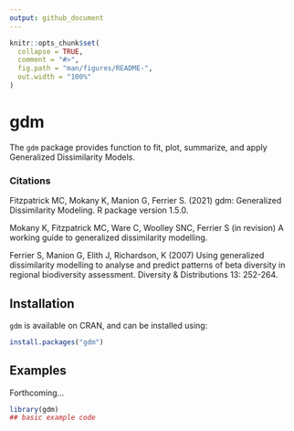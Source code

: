 ```yaml
---
output: github_document
---
```


<!-- README.md is generated from README.Rmd. Please edit that file -->

```r
knitr::opts_chunk$set(
  collapse = TRUE,
  comment = "#>",
  fig.path = "man/figures/README-",
  out.width = "100%"
)
```

# gdm

<!-- badges: start -->
<!-- badges: end -->

The `gdm` package provides function to fit, plot, summarize, and apply Generalized Dissimilarity Models.

### Citations

Fitzpatrick MC, Mokany K, Manion G, Ferrier S. (2021) gdm: Generalized Dissimilarity Modeling. R package version 1.5.0.

Mokany K, Fitzpatrick MC, Ware C, Woolley SNC, Ferrier S (in revision) A working guide to generalized dissimilarity modelling.

Ferrier S, Manion G, Elith J, Richardson, K (2007) Using generalized dissimilarity modelling to analyse and predict patterns of beta diversity in regional biodiversity assessment. Diversity & Distributions 13: 252-264.

## Installation

`gdm` is available on CRAN, and can be installed using:

``` r
install.packages("gdm")
```

## Examples

Forthcoming...

```r
library(gdm)
## basic example code
```


